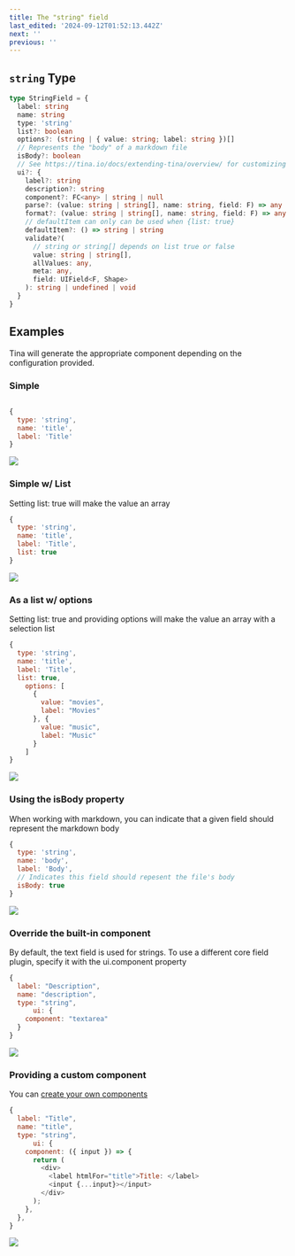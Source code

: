 ```yaml
---
title: The "string" field
last_edited: '2024-09-12T01:52:13.442Z'
next: ''
previous: ''
---
```


## `string` Type

```ts
type StringField = {
  label: string
  name: string
  type: 'string'
  list?: boolean
  options?: (string | { value: string; label: string })[]
  // Represents the "body" of a markdown file
  isBody?: boolean
  // See https://tina.io/docs/extending-tina/overview/ for customizing the UI
  ui?: {
    label?: string
    description?: string
    component?: FC<any> | string | null
    parse?: (value: string | string[], name: string, field: F) => any
    format?: (value: string | string[], name: string, field: F) => any
    // defaultItem can only can be used when {list: true}
    defaultItem?: () => string | string
    validate?(
      // string or string[] depends on list true or false
      value: string | string[],
      allValues: any,
      meta: any,
      field: UIField<F, Shape>
    ): string | undefined | void
  }
}
```

## Examples

Tina will generate the appropriate component depending on the
configuration provided.

### Simple

```javascript

{
  type: 'string',
  name: 'title',
  label: 'Title'
}
```

![](https://res.cloudinary.com/forestry-demo/image/upload/v1722240285/Screenshot_2024-07-29_at_6.04.22_PM_nglp7p.png)

### Simple w/ List

Setting list: true will make the value an array

```javascript
{
  type: 'string',
  name: 'title',
  label: 'Title',
  list: true
}
```

![](https://res.cloudinary.com/forestry-demo/image/upload/v1722240476/Screenshot_2024-07-29_at_6.07.47_PM_u0k6wv.png)

### As a list w/ options

Setting list: true and providing options will make the value an array with a selection list

```javascript
{
  type: 'string',
  name: 'title',
  label: 'Title',
  list: true,
    options: [
      {
        value: "movies",
        label: "Movies"
      }, {
        value: "music",
        label: "Music"
      }
    ]
}
```

![](https://res.cloudinary.com/forestry-demo/image/upload/v1722240556/Screenshot_2024-07-29_at_6.09.08_PM_shcnii.png)

### Using the isBody property

When working with markdown, you can indicate that a given field should represent the markdown body

```javascript
{
  type: 'string',
  name: 'body',
  label: 'Body',
  // Indicates this field should repesent the file's body
  isBody: true
}
```

![](https://res.cloudinary.com/forestry-demo/image/upload/v1722240676/Screenshot_2024-07-29_at_6.11.09_PM_nmqsgs.png)

### Override the built-in component

By default, the text field is used for strings. To use a different core field plugin, specify it with the ui.component property

```javascript
{
  label: "Description",
  name: "description",
  type: "string",
      ui: {
    component: "textarea"
  }
}
```

![](https://res.cloudinary.com/forestry-demo/image/upload/v1722240786/Screenshot_2024-07-29_at_6.13.00_PM_cbwz3k.png)

### Providing a custom component

You can [create your own components](https://tina.io/docs/extending-tina/custom-field-components/)

```javascript
{
  label: "Title",
  name: "title",
  type: "string",
      ui: {
    component: ({ input }) => {
      return (
        <div>
          <label htmlFor="title">Title: </label>
          <input {...input}></input>
        </div>
      );
    },
  },
}
```

![](https://res.cloudinary.com/forestry-demo/image/upload/v1722240866/Screenshot_2024-07-29_at_6.14.19_PM_lxkuva.png)
